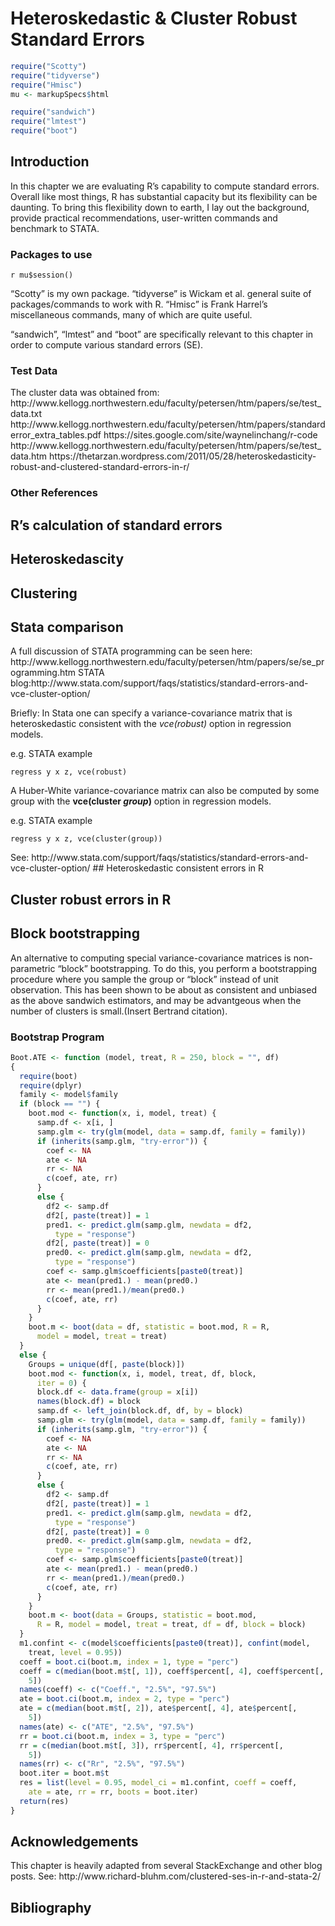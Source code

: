# Heteroskedastic & Cluster Robust Standard Errors  

```r
require("Scotty")
require("tidyverse")
require("Hmisc")
mu <- markupSpecs$html  

require("sandwich")
require("lmtest")
require("boot")
```

## Introduction 

In this chapter we are evaluating R's capability to compute standard errors. Overall like most things, R has substantial capacity but its flexibility can be daunting. To bring this flexibility down to earth, I lay out the background, provide practical recommendations, user-written commands and benchmark to STATA. 

### Packages to use
`r mu$session()`

"Scotty" is my own package. "tidyverse" is Wickam et al. general suite of packages/commands to work with R. "Hmisc" is Frank Harrel's miscellaneous commands, many of which are quite useful. 

"sandwich", "lmtest" and "boot" are specifically relevant to this chapter in order to compute various standard errors (SE). 

### Test Data

The cluster data was obtained from:
http://www.kellogg.northwestern.edu/faculty/petersen/htm/papers/se/test_data.txt
http://www.kellogg.northwestern.edu/faculty/petersen/htm/papers/standarderror_extra_tables.pdf
https://sites.google.com/site/waynelinchang/r-code
http://www.kellogg.northwestern.edu/faculty/petersen/htm/papers/se/test_data.htm
https://thetarzan.wordpress.com/2011/05/28/heteroskedasticity-robust-and-clustered-standard-errors-in-r/

### Other References
## R's calculation of standard errors

## Heteroskedascity

## Clustering

## Stata comparison

A full discussion of STATA programming can be seen here: http://www.kellogg.northwestern.edu/faculty/petersen/htm/papers/se/se_programming.htm
STATA blog:http://www.stata.com/support/faqs/statistics/standard-errors-and-vce-cluster-option/

Briefly: In Stata one can specify a variance-covariance matrix that is heteroskedastic consistent with the *vce(robust)* option in regression models.  


e.g. STATA example
```{}
regress y x z, vce(robust)
```

A Huber-White variance-covariance matrix can also be computed by some group with the **vce(cluster *group*)** option in regression models.

e.g. STATA example
```{}
regress y x z, vce(cluster(group))
```

See: http://www.stata.com/support/faqs/statistics/standard-errors-and-vce-cluster-option/
## Heteroskedastic consistent errors in R  

## Cluster robust errors in R  

## Block bootstrapping  

An alternative to computing special variance-covariance matrices is non-parametric  "block" bootstrapping. To do this, you perform a bootstrapping procedure where you sample the group or "block" instead of unit observation. This has been shown to be about as consistent and unbiased as the above sandwich estimators, and may be advantgeous when the number of clusters is small.(Insert Bertrand citation).  

### Bootstrap Program
```r
Boot.ATE <- function (model, treat, R = 250, block = "", df) 
{
  require(boot)
  require(dplyr)
  family <- model$family
  if (block == "") {
    boot.mod <- function(x, i, model, treat) {
      samp.df <- x[i, ]
      samp.glm <- try(glm(model, data = samp.df, family = family))
      if (inherits(samp.glm, "try-error")) {
        coef <- NA
        ate <- NA
        rr <- NA
        c(coef, ate, rr)
      }
      else {
        df2 <- samp.df
        df2[, paste(treat)] = 1
        pred1. <- predict.glm(samp.glm, newdata = df2, 
          type = "response")
        df2[, paste(treat)] = 0
        pred0. <- predict.glm(samp.glm, newdata = df2, 
          type = "response")
        coef <- samp.glm$coefficients[paste0(treat)]
        ate <- mean(pred1.) - mean(pred0.)
        rr <- mean(pred1.)/mean(pred0.)
        c(coef, ate, rr)
      }
    }
    boot.m <- boot(data = df, statistic = boot.mod, R = R, 
      model = model, treat = treat)
  }
  else {
    Groups = unique(df[, paste(block)])
    boot.mod <- function(x, i, model, treat, df, block, 
      iter = 0) {
      block.df <- data.frame(group = x[i])
      names(block.df) = block
      samp.df <- left_join(block.df, df, by = block)
      samp.glm <- try(glm(model, data = samp.df, family = family))
      if (inherits(samp.glm, "try-error")) {
        coef <- NA
        ate <- NA
        rr <- NA
        c(coef, ate, rr)
      }
      else {
        df2 <- samp.df
        df2[, paste(treat)] = 1
        pred1. <- predict.glm(samp.glm, newdata = df2, 
          type = "response")
        df2[, paste(treat)] = 0
        pred0. <- predict.glm(samp.glm, newdata = df2, 
          type = "response")
        coef <- samp.glm$coefficients[paste0(treat)]
        ate <- mean(pred1.) - mean(pred0.)
        rr <- mean(pred1.)/mean(pred0.)
        c(coef, ate, rr)
      }
    }
    boot.m <- boot(data = Groups, statistic = boot.mod, 
      R = R, model = model, treat = treat, df = df, block = block)
  }
  m1.confint <- c(model$coefficients[paste0(treat)], confint(model, 
    treat, level = 0.95))
  coeff = boot.ci(boot.m, index = 1, type = "perc")
  coeff = c(median(boot.m$t[, 1]), coeff$percent[, 4], coeff$percent[, 
    5])
  names(coeff) <- c("Coeff.", "2.5%", "97.5%")
  ate = boot.ci(boot.m, index = 2, type = "perc")
  ate = c(median(boot.m$t[, 2]), ate$percent[, 4], ate$percent[, 
    5])
  names(ate) <- c("ATE", "2.5%", "97.5%")
  rr = boot.ci(boot.m, index = 3, type = "perc")
  rr = c(median(boot.m$t[, 3]), rr$percent[, 4], rr$percent[, 
    5])
  names(rr) <- c("Rr", "2.5%", "97.5%")
  boot.iter = boot.m$t
  res = list(level = 0.95, model_ci = m1.confint, coeff = coeff, 
    ate = ate, rr = rr, boots = boot.iter)
  return(res)
}
```

## Acknowledgements
 This chapter is heavily adapted from several StackExchange and other blog posts.
 See:
 http://www.richard-bluhm.com/clustered-ses-in-r-and-stata-2/
 

## Bibliography
  
